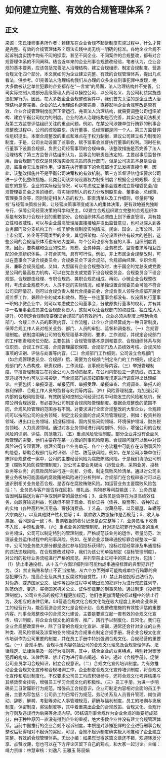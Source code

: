 # 如何建立完整、有效的合规管理体系？
## 正文
来源：宋氏律师事务所作者：赖建东在企业合规不起诉制度实施过程中，什么才算是完整、有效的合规管理体系？司法实践中尚无统一明确的标准。各地企业合规不起诉制度实践中均有不同的探索，甚至不同企业、不同案件的合规整改，都有对合规管理体系的不同阐释。结合近年来的企业刑事合规整改经验，笔者认为，企业合规的基本要素，应该包括完善法人治理结构、建立合规组织、制定合规制度、营造合规文化四个部分。本文就如何为企业建立完整、有效的合规管理体系，提出几点看法，供参考。01完善法人治理结构我们从办理的众多企业刑事犯罪中发现，绝大多数被认定单位犯罪的企业都存在“一言堂”的局面，法人治理结构并不完善。公司实际控制人或部分高级管理人员可以操控公司、以公司名义、为公司利益实施违法犯罪行为。因此，在大多数企业合规整改案件中，我们首先关注的是企业法人治理结构是否完善。企业的法人治理结构是否完善，直接影响企业合规整改是否有效、企业合规管理制度能否正常运行。完善法人治理结构，就需要调整公司组织架构、建立平衡公司权力的制度。企业的法人治理结构是否完善，其实也是司法机关及第三方监督评估组织关注的重点问题。例如，在某公司涉嫌单位行贿罪的刑事合规整改过程中，公司的控股股东、执行董事、总经理都是同一个人。第三方监督评估组织提出，本案合规整改的重点和难点在于权力制衡，建议公司建立权力制衡的制度。于是，公司主动设置了监事会，赋予监事会监督执行董事的权利。同时在执行董事下设置合规部，负责公司经营事项的合规审查。该整改措施是否完善了法人治理结构？第三方监督评估组织认为，监事会的职责是法定的，主要起事后监督作用，而合规部门仅仅是具体落实合规决策的执行部门，但是公司决策本身是否合规，监事会无法发挥作用，设置在执行董事下的合规部也无法发挥直接作用，因此，该整改措施并不是平衡公司决策权的有效机制。第三方监督评估组织要求公司进一步优化整改措施。此类公司该如何设置权力制衡制度？根据企业的规模、企业股东的意愿、企业的实际经营情况，可以考虑成立董事会或者成立管理委员会/合规管理委员会之类的组织，将实际控制人的权力分散到股东会、董事会、总经理、管理委员会等，同时制定相关人员的权力、职责清单以及工作细则，尽量将“股权”与经营决策权分离，让经营决策事项变成法人的集体决策，更有效地避免独断专行，保障公司经营决策的科学和民主。02建立合规组织建立完整的合规组织体系是有效执行合规计划的重要部分。合规组织体系必须由上到下垂直管理，具有独立性和权威性，可以与企业最高管理层直接接触并提出监督意见，也可以深入到各业务部门及分支机构工作一线了解合规制度实施情况。民企、国企、上市公司、非上市公司、外企等不同类型的企业，其组织架构、部分设置往往有较大的差别，这些公司的合规组织体系也有较大差异。每个公司也都有各自的人事、组织制度要求。因此，要构建和企业的性质、规模、业务种类、业务模式、监管要求等相互匹配的合规组织体系，才符合实际、具有可行性。例如，非上市民企合规整改时，可以在董事会下设合规委员会，合规委员会下设合规部，合规部由经理、专职合规员、兼职合规员组成。又如，大型国有企业合规整改时，由于国企的党总支或党委是公司的最高权力机构，可以在党总支或党委下设合规委员会，合规委员会下设合规部，合规部由经理、专职合规员、兼职合规员组成。再如，小微企业合规整改时，考虑企业规模不大、人员不足的实际情况，如单独设置合规委员会可能不符合公司实际情况，则可以合规负责人替代合规委员会，合规负责人领导合规部开展合规监督工作，兼顾企业的成本和效益。而在一些连董事会都没有、仅设置执行董事一职的小微企业中，则可以考虑成立公司董事会，分散原执行董事的权利，并有其中一名董事会成员兼任合规部负责人，这就可以让合规部门的权威性、独立性大大提升。03制定合规制度要保证合规部门的有效运行，企业必须从制度上明确合规部门、合规工作人员的职责内容、工作流程，让企业合规经营成为一种日常制度，保障合规工作人员对相关业务、部门、人员的审批、监督和调查权。（一）合规管理制度。该制度明确公司的合规管理基本原则、要求、工作流程，并规定合规部门的工作职责和岗位分配。主要包括：合规管理基本原则和要求、合规组织体系与岗位职责、合规工作汇报、合规管理履职保障、合规部门及人员绩效考核、合规风险事项的识别、评估与处置等内容。（二）合规部门工作细则。公司设立合规部门（如合规管理委员会、合规部）后，需要为合规部门制定专门的工作细则，规定合规部门的人员构成、职责权限、工作流程、议事规则等内容。（三）举报管理制度。举报管理制度旨在将全公司人员动员起来，在公司内部设立一道防线，员工发现违规行为均可以举报投诉，而合规部门必须按照制度规定进行调查得出处理结论。主要包括：举报渠道、举报范围、举报受理、举报审查、合规调查、举报人的权利保障、合规工作人员的监督与处罚等内容。（四）风险管理制度。为加强公司内部的合规风险管理，有效防范和控制公司经营过程中可能发生的风险和危机，保障公司合规运营，有必要为公司制定合规风险管理制度。根据合规整改的范围不同，合规风险管理的范围亦有不同。对要求进行全面合规整改的大型企业，合规顾问可以按照公司的业务领域，制定比较全面的合规风险管理规定，例如：投资并购领域、进出口业务领域、招投标领域、国内贸易采购领域、环境保护领域、财务税务领域、人力资源领域。通过对各业务领域进行风险剖析、列示，增强公司的合规风险的识别、评估、防范能力。（五）重点风险管理制度。部分企业并没有全面风险管理的需要，他们主要存在某一方面的刑事风险隐患。合规顾问就可以集中对该风险进行专项管理，梳理公司各个业务单元、各个业务流程中可能存在该刑事风险的隐患，帮助合规部门及时识别、评估、防范该风险。例如，在某公司涉嫌单位行贿罪合规整改一案中，公司的主要经营风险为腐败贿赂风险。于是我们协助公司制定《腐败风险防控管理制度》，对公司主要业务板块（运营业务、采购业务、投标业务等业务）的腐败风险进行逐一剖析、分级，制定腐败风险清单。通过对公司主要业务板块可能面临的腐败贿赂风险进行分析列举，合规部门在合规审查时可以迅速识别相关业务是否合规、是否存在腐败贿赂风险。如运营业务主要腐败风险包括：1、业务员与客户是否存在回扣、赠礼品、购物券等利益输送；2、业务员是否因利益输送为客户争取到异常的最低价格；3、业务员是否存在为提高绩效任务，向顾客输送利益，包括但不限于现金、有价证券（债券、股票等）、各种形式的实物（各种高档生活用品、奢侈消费品、工艺品、收藏品等，以及房屋、车辆等大宗商品），以及其他财产性利益等；4、票款收入数银操作是否规范；5、收入与票据、合同是否一致；6、售票收银的收付记录是否完整等；7、业务员私下收费不入账，中饱私囊等。（六）重点业务的管理制度。针对违法犯罪行为高发的重点业务领域，公司可以制定特别的管理制度，严格规范该业务的运作，尽量防范、治理该业务运作过程中的刑事风险。例如，在某企业涉嫌串通投标罪合规整改一案中，公司的业务绝大部分都是通过参与招投标获得的，投标过程经常涉及串通投标的违法违规风险。在合规整改过程中，我们为该公司单独制定《投标管理制度》，对公司的投标业务流程进行严格的规范，并列举禁止过程中的禁止行为，包括：（1）禁止串通投标，从十五个方面详细列举可能构成串通投标罪的典型犯罪行为。（2）禁止贿赂和禁止不正当接触，从六个方面列举可能构成单位行贿罪的典型犯罪行为，提高企业及其员工反腐败的自觉性。（3）禁止其他投标违法行为，对伪造、变造国家公文、证件等投标过程中可能出现的犯罪行为进行兜底性列举，防范伪造、变造、买卖国家机关公文、证件印章罪的刑事风险。通过制定《投标管理制度》，公司业务员的投标流程更加规范，他们也更加清楚投标过程中的禁止行为，及相应的法律后果。04营造合规文化合规文化能在较大程度上影响企业和员工的经营行为，能否营造合规文化是合规计划、合规整改措施的有效性评估的重要内容。刑事合规整改中的合规文化建设，主要是要建立起一套有效的合规文化宣传、培训制度，将企业合规文化的宣传、推广、践行予以制度化、日常化。我们在企业合规整改案件中，除了日常的合规文化宣讲、培训，通常还会针对企业的业务种类、高风险领域及涉案的业务领域为合规重点制定合规手册，将企业合规文化宣传培训作为公司重要的制度，并在员工手册中特别强调合规文化、合规经营的重要性。（一）合规手册。合规手册内容包括公司的合规文化理念及合规管理体系、法律规定、法律后果及一般行为准则等。其中，结合企业的业务特点，特别针对案涉犯罪的构成、法律后果、禁止行为进行重点阐述、宣讲。通过《合规手册》，促使公司全员学习合规知识，树立合规意识。（二）合规文化宣传培训制度。为有效推动企业合规文化宣传和合规培训工作，企业制定合规文化宣传培训制度，将合规文化宣传和培训制度化。不仅要求公司员工均应积极参与，还将合规文化考评结果与其绩效奖金挂钩，增强员工学习合规文化的积极性。（三）员工手册。为进一步明确员工日常履职行为规范，增强员工合规意识，企业可制定内容相对全面的员工手册，主要内容包括：公司员工的日常行为规范，劳动关系及人员晋升管理、岗位调动、辞职、解聘、考勤等劳动人事管理规范，薪酬与福利制度，员工的培训与发展制度，保密制度，奖惩制度等，其中着重突出企业的合规政策、合规文化、合规行为守则及违规行为后果等合规内容。05结语刑事合规作为企业合规的重要组成部分，由于种种原因一直没有得到企业的重视，绝大多数企业并没有建立合规管理体系。当前中国推行的企业合规不起诉制度，本质是对涉嫌犯罪的企业进行刑事合规整改后获得相对不起诉的奖励。可见，合规不起诉制度确实极大地推动了企业建立完整、有效的合规管理体系。无讼小编：如果您觉得这篇文章还不错，欢迎转发分享、点赞收藏，您也可以在下方评论区留下自己的观点，和大家一起讨论。主编：靖力责编：林慧审核：刘逸凡 王雅玉 陈丽娟 